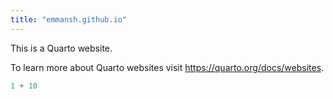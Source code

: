 ```yaml
---
title: "emmansh.github.io"
---
```


This is a Quarto website.

To learn more about Quarto websites visit <https://quarto.org/docs/websites>.

```r
1 + 10
```

